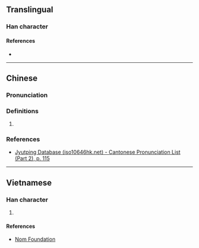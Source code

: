 {{character info}}
==Translingual==

===Han character===
{{Han char|rn=64|rad=手|as=08|sn=11|four=56094|canj=QWD,XQWD|ids=⿰扌果}}

====References====
* {{Han ref|kx=0435.140|dkj=12206|dj=0784.310|hdz=31896.060|uh=6370|ud=25456|bh=D5A6|bd=54694}}

----

==Chinese==
{{zh-forms}}

===Pronunciation===
{{zh-pron
|m=wǒ
|c=wo2
|h=pfs=
|oc=y
|cat=
}}

===Definitions===
{{zh-hanzi}}

# {{rfdef|zh|sort=手08}}

===References===
* [http://www.iso10646hk.net/jp/document/download.jsp Jyutping Database (iso10646hk.net) - Cantonese Pronunciation List (Part 2), p. 115]

----

==Vietnamese==

===Han character===
{{vi-hantu|quờ|rs=手08}}

# {{rfdef|vi|sort=手08}}

====References====
* [http://nomfoundation.org/common/nom_details.php?codepoint=6370 Nom Foundation]